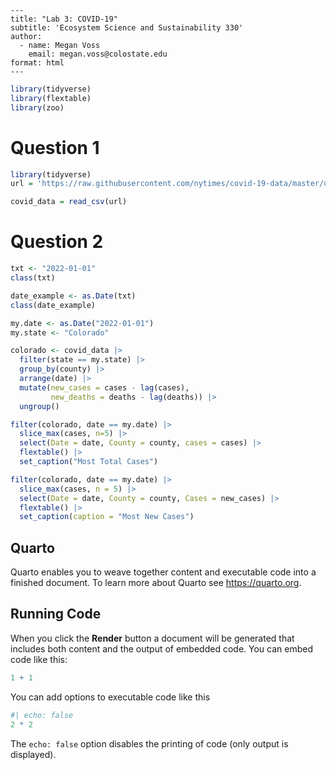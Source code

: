 ```         
---
title: "Lab 3: COVID-19"
subtitle: 'Ecosystem Science and Sustainability 330'
author: 
  - name: Megan Voss
    email: megan.voss@colostate.edu
format: html
---
```

```r
library(tidyverse)
library(flextable)
library(zoo)
```

# Question 1

```r
library(tidyverse)
url = 'https://raw.githubusercontent.com/nytimes/covid-19-data/master/us-counties.csv'

covid_data = read_csv(url)

```

# Question 2

```r

txt <- "2022-01-01"
class(txt)

date_example <- as.Date(txt)
class(date_example)


```

```r
my.date <- as.Date("2022-01-01")
my.state <- "Colorado"

```

```r
colorado <- covid_data |>
  filter(state == my.state) |>
  group_by(county) |>
  arrange(date) |>
  mutate(new_cases = cases - lag(cases),
         new_deaths = deaths - lag(deaths)) |>
  ungroup()

```


```r
filter(colorado, date == my.date) |>
  slice_max(cases, n=5) |>
  select(Date = date, County = county, cases = cases) |>
  flextable() |>
  set_caption("Most Total Cases")

filter(colorado, date == my.date) |>
  slice_max(cases, n = 5) |>
  select(Date = date, County = county, Cases = new_cases) |>
  flextable() |>
  set_caption(caption = "Most New Cases")

```











## Quarto

Quarto enables you to weave together content and executable code into a finished document. To learn more about Quarto see <https://quarto.org>.

## Running Code

When you click the **Render** button a document will be generated that includes both content and the output of embedded code. You can embed code like this:

```r
1 + 1
```

You can add options to executable code like this

```r
#| echo: false
2 * 2
```

The `echo: false` option disables the printing of code (only output is displayed).
